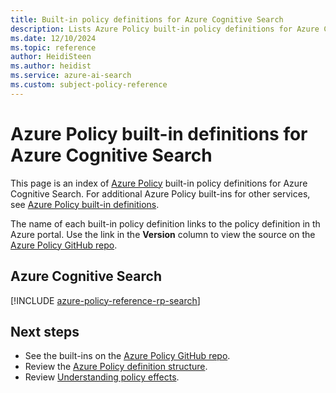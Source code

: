 ```yaml
---
title: Built-in policy definitions for Azure Cognitive Search
description: Lists Azure Policy built-in policy definitions for Azure Cognitive Search. These built-in policy definitions provide common approaches to managing your Azure resources.
ms.date: 12/10/2024
ms.topic: reference
author: HeidiSteen
ms.author: heidist
ms.service: azure-ai-search
ms.custom: subject-policy-reference
---
```

# Azure Policy built-in definitions for Azure Cognitive Search

This page is an index of [Azure Policy](/azure/governance/policy/overview) built-in policy
definitions for Azure Cognitive Search. For additional Azure Policy built-ins for other services,
see [Azure Policy built-in definitions](/azure/governance/policy/samples/built-in-policies).

The name of each built-in policy definition links to the policy definition in th Azure portal. Use
the link in the **Version** column to view the source on the
[Azure Policy GitHub repo](https://github.com/Azure/azure-policy).

## Azure Cognitive Search

[!INCLUDE [azure-policy-reference-rp-search](~/azure-policy-autogen-docs/includes/policy/reference/byrp/microsoft.search.md)]

## Next steps

- See the built-ins on the [Azure Policy GitHub repo](https://github.com/Azure/azure-policy).
- Review the [Azure Policy definition structure](/azure/governance/policy/concepts/definition-structure).
- Review [Understanding policy effects](/azure/governance/policy/concepts/effects).
